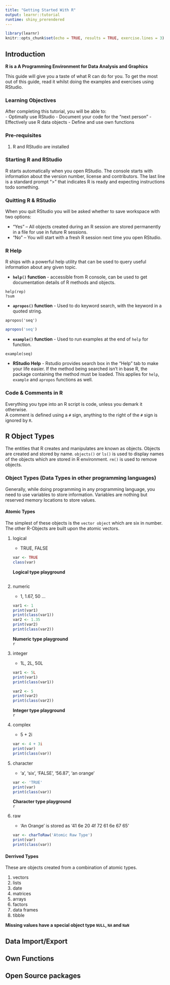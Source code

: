 ```yaml
---
title: "Getting Started With R"
output: learnr::tutorial
runtime: shiny_prerendered
---
```


```r
library(learnr)
knitr::opts_chunk$set(echo = TRUE, results = TRUE, exercise.lines = 3)
```

## Introduction  

**R is a A Programming Environment for Data Analysis and Graphics**  

This guide will give you a taste of what R can do for you. To get the most out of this guide, read it whilst doing the examples and exercises using RStudio.  

### Learning Objectives  

After completing this tutorial, you will be able to:  
- Optimally use RStudio
- Document your code for the "next person"
- Effectively use R data objects
- Define and use own functions  

### Pre-requisites  

1. R and RStudio are installed  

### Starting R and RStudio  

R starts automatically when you open RStudio. The console starts with information about the version number, license and contributors. The last line is a standard prompt “>” that indicates R is ready and expecting instructions todo something.  

### Quitting R & RStudio  

When you quit RStudio you will be asked whether to save workspace with two options: 

- "Yes" – All objects created during an R session are stored permanently in a file for use in future R sessions.  
- "No" – You will start with a fresh R session next time you open RStudio.  

### R Help  

R ships with a powerful help utility that can be used to query useful information about any given topic. 

- **`help()` function** - accessible from R console, can be used to get documentation details of R methods and objects.  

```
help(rep)
?sum
```  

- **`apropos()` function** - Used to do keyword search, with the keyword in a quoted string.  

`apropos('seq')`  

```r
apropos('seq')
```  

- **`example()` function** - Used to run examples at the end of `help` for  function. 

`example(seq)`  
 
- **RStudio Help** - Rstudio provides search box in the “Help” tab to make your life easier. If the method being searched isn't in base R, the package containing the method must be loaded. This applies for `help`, `example` and `apropos` functions as well.  
 
 

### Code & Comments in R  

Everything you type into an R script is code, unless you demark it otherwise.  
A comment is defined using a `#` sign, anything to the right of the `#` sign is ignored by `R`.


## R Object Types  

The entities that R creates and manipulates are known as objects. Objects are created and stored by name. `objects()` or `ls()` is used to display names of the objects which are stored in R environment. `rm()` is used to remove objects.  

### Object Types (Data Types in other programming languages)  

Generally, while doing programming in any programming language, you need to use variables to store information. Variables are nothing but reserved memory locations to store values. 

#### Atomic Types  

The simplest of these objects is the `vector object` which are six in number. The other R-Objects are built upon the atomic vectors.   

1. logical  
   - TRUE, FALSE  
   ```r
   var <- TRUE
   class(var)
   ```
**Logical type playground**  
   ```r
   
   ```
   
2. numeric  
    - 1, 1.67, 50 ...  
    ```r
    var1 <- 1
    print(var1)
    print(class(var1))
    var2 <- 1.35
    print(var2)
    print(class(var2))
    ```
**Numeric type playground**  
    ```r
   
    ```
    
3. integer
    - 1L, 2L, 50L  
    ```r
    var1 <- 5L
    print(var1)
    print(class(var1))
    
    var2 <- 5
    print(var2)
    print(class(var2))
    ```
**Integer type playground**  
    ```r
   
    ```
    
4. complex  
    - 5 + 2i
    ```r
    var <- 4 + 3i
    print(var)
    print(class(var))
    ```
    
5. character
    - 'a', 'six', 'FALSE', '56.87', 'an orange'
    ```r
    var <- 'TRUE'
    print(var)
    print(class(var))
    ```
**Character type playground**      
    ```r
   
    ```
    
6. raw  
    - 'An Orange' is stored as '41 6e 20 4f 72 61 6e 67 65'
    ```r
    var <- charToRaw('Atomic Raw Type')
    print(var)
    print(class(var))
    ```

#### Derrived Types  

These are objects created from a combination of atomic types.  

1. vectors
2. lists
3. date
4. matrices
5. arrays
6. factors
7. data frames
9. tibble  

**Missing values have a special object type `NULL`, `NA` and `NaN`**  

## Data Import/Export  



## Own Functions  


## Open Source packages


